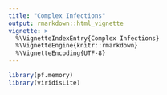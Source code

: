 ```yaml
---
title: "Complex Infections"
output: rmarkdown::html_vignette
vignette: >
  %\VignetteIndexEntry{Complex Infections}
  %\VignetteEngine{knitr::rmarkdown}
  %\VignetteEncoding{UTF-8}
---
```


```r
library(pf.memory)
library(viridisLite)
```
